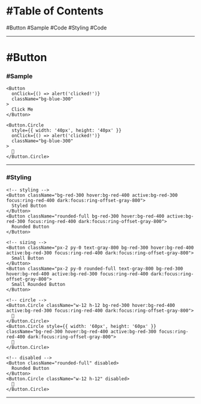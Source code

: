 # #Table of Contents


<ToC>
  <a data-toc-to="scroll-to-button">#Button</a>
  <ToC>
    <a data-toc-to="scroll-to-button--sample">#Sample</a>
    <ToC>
      <a data-toc-to="scroll-to-button--sample-code">#Code</a>
    </ToC>
    <a data-toc-to="scroll-to-button--styling">#Styling</a>
    <ToC>
      <a data-toc-to="scroll-to-button--styling-code">#Code</a>
    </ToC>
  </ToC>
</ToC>

---

# #Button

<a id="scroll-to-button" />


### #Sample<a id="scroll-to-button--sample"/>

<ButtonSample />
<a id="scroll-to-button--sample-code" />

```tsx
<Button
  onClick={() => alert('clicked!')}
  className="bg-blue-300"
>
  Click Me
</Button>

<Button.Circle
  style={{ width: '40px', height: '40px' }}
  onClick={() => alert('clicked!')}
  className="bg-blue-300"
>
  🚀
</Button.Circle>
```

---

### #Styling

<a id="scroll-to-button--styling" />


<ButtonStyling />
<a id="scroll-to-button--styling-code" />

```tsx
<!-- styling -->
<Button className="bg-red-300 hover:bg-red-400 active:bg-red-300 focus:ring-red-400 dark:focus:ring-offset-gray-800">
  Styled Button
</Button>
<Button className="rounded-full bg-red-300 hover:bg-red-400 active:bg-red-300 focus:ring-red-400 dark:focus:ring-offset-gray-800">
  Rounded Button
</Button>

<!-- sizing -->
<Button className="px-2 py-0 text-gray-800 bg-red-300 hover:bg-red-400 active:bg-red-300 focus:ring-red-400 dark:focus:ring-offset-gray-800">
  Small Button
</Button>
<Button className="px-2 py-0 rounded-full text-gray-800 bg-red-300 hover:bg-red-400 active:bg-red-300 focus:ring-red-400 dark:focus:ring-offset-gray-800">
  Small Rounded Button
</Button>

<!-- circle -->
<Button.Circle className="w-12 h-12 bg-red-300 hover:bg-red-400 active:bg-red-300 focus:ring-red-400 dark:focus:ring-offset-gray-800">
  🚀
</Button.Circle>
<Button.Circle style={{ width: '60px', height: '60px' }} className="bg-red-300 hover:bg-red-400 active:bg-red-300 focus:ring-red-400 dark:focus:ring-offset-gray-800">
  🧨
</Button.Circle>

<!-- disabled -->
<Button className="rounded-full" disabled>
  Rounded Button
</Button>
<Button.Circle className="w-12 h-12" disabled>
  🚀
</Button.Circle>
```

---
